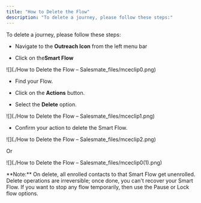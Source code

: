```yaml
---
title: "How to Delete the Flow"
description: "To delete a journey, please follow these steps:"
---
```


To delete a journey, please follow these steps:

- Navigate to the **Outreach Icon** from the left menu bar

- Click on the**Smart Flow**

![](./How to Delete the Flow – Salesmate_files/mceclip0.png)

- Find your Flow.

- Click on the **Actions** button.

- Select the **Delete** option.

![](./How to Delete the Flow – Salesmate_files/mceclip1.png)

- Confirm your action to delete the Smart Flow.

![](./How to Delete the Flow – Salesmate_files/mceclip2.png)

Or

![](./How to Delete the Flow – Salesmate_files/mceclip0(1).png)

<Note>
  **Note:** On delete, all enrolled contacts to that Smart Flow get unenrolled.
  Delete operations are irreversible; once done, you can't recover your Smart
  Flow. If you want to stop any flow temporarily, then use the Pause or Lock
  flow options.
</Note>
